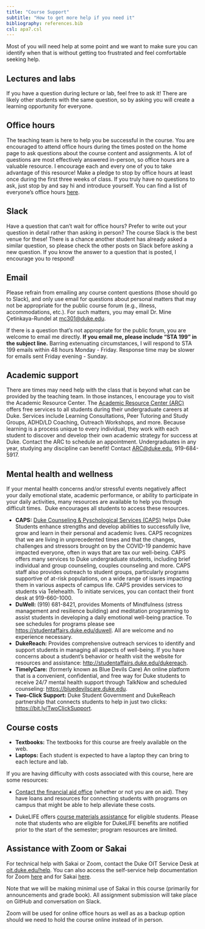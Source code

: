 ```yaml
---
title: "Course Support"
subtitle: "How to get more help if you need it"
bibliography: references.bib
csl: apa7.csl
---
```


Most of you will need help at some point and we want to make sure you
can identify when that is without getting too frustrated and feel
comfortable seeking help.

## Lectures and labs

If you have a question during lecture or lab, feel free to ask it! There
are likely other students with the same question, so by asking you will
create a learning opportunity for everyone.

## Office hours

The teaching team is here to help you be successful in the course. You
are encouraged to attend office hours during the times posted on the
home page to ask questions about the course content and assignments. A
lot of questions are most effectively answered in-person, so office
hours are a valuable resource. I encourage each and every one of you to
take advantage of this resource! Make a pledge to stop by office hours
at least once during the first three weeks of class. If you truly have
no questions to ask, just stop by and say hi and introduce yourself. You
can find a list of everyone's office hours [here](/course-team.html).

## Slack

Have a question that can't wait for office hours? Prefer to write out
your question in detail rather than asking in person? The course Slack
is the best venue for these! There is a chance another student has
already asked a similar question, so please check the other posts on
Slack before asking a new question. If you know the answer to a question
that is posted, I encourage you to respond!

## Email

Please refrain from emailing any course content questions (those should
go to Slack), and only use email for questions about personal matters
that may not be appropriate for the public course forum (e.g., illness,
accommodations, etc.). For such matters, you may email Dr. Mine
Çetinkaya-Rundel at [mc301\@duke.edu](mailto:mc301@duke.edu).

If there is a question that's not appropriate for the public forum, you
are welcome to email me directly. **If you email me, please include "STA
199" in the subject line.** Barring extenuating circumstances, I will
respond to STA 199 emails within 48 hours Monday - Friday. Response time
may be slower for emails sent Friday evening - Sunday.

## Academic support

There are times may need help with the class that is beyond what can be
provided by the teaching team. In those instances, I encourage you to
visit the Academic Resource Center. The [Academic Resource Center
(ARC)](https://arc.duke.edu) offers free services to all students during
their undergraduate careers at Duke. Services include Learning
Consultations, Peer Tutoring and Study Groups, ADHD/LD Coaching,
Outreach Workshops, and more. Because learning is a process unique to
every individual, they work with each student to discover and develop
their own academic strategy for success at Duke. Contact the ARC to
schedule an appointment. Undergraduates in any year, studying any
discipline can benefit! Contact [ARC\@duke.edu](mailto:arc@duke.edu),
919-684-5917.

## Mental health and wellness

If your mental health concerns and/or stressful events negatively affect
your daily emotional state, academic performance, or ability to
participate in your daily activities, many resources are available to
help you through difficult times.  Duke encourages all students to
access these resources.

-   **CAPS:** [Duke Counseling & Pyschological Services
    (CAPS)](https://studentaffairs.duke.edu/caps) helps Duke Students
    enhance strengths and develop abilities to successfully live, grow
    and learn in their personal and academic lives. CAPS recognizes that
    we are living in unprecedented times and that the changes,
    challenges and stressors brought on by the COVID-19 pandemic have
    impacted everyone, often in ways that are tax our well-being. CAPS
    offers many services to Duke undergraduate students, including brief
    individual and group counseling, couples counseling and more. CAPS
    staff also provides outreach to student groups, particularly
    programs supportive of at-risk populations, on a wide range of
    issues impacting them in various aspects of campus life. CAPS
    provides services to students via Telehealth. To initiate services,
    you can contact their front desk at 919-660-1000.
-   **DuWell:** (919) 681-8421, provides Moments of Mindfulness (stress
    management and resilience building) and meditation programming to
    assist students in developing a daily emotional well-being practice.
    To see schedules for programs please see
    <https://studentaffairs.duke.edu/duwell>. All are welcome and no
    experience necessary.
-   **DukeReach:** Provides comprehensive outreach services to identify
    and support students in managing all aspects of well-being. If you
    have concerns about a student's behavior or health visit the website
    for resources and assistance:
    <http://studentaffairs.duke.edu/dukereach>.
-   **TimelyCare:** (formerly known as Blue Devils Care) An online
    platform that is a convenient, confidential, and free way for Duke
    students to receive 24/7 mental health support through TalkNow and
    scheduled counseling: <https://bluedevilscare.duke.edu>.
-   **Two-Click Support:** Duke Student Government and DukeReach
    partnership that connects students to help in just two clicks:
    <https://bit.ly/TwoClickSupport>.

## Course costs

-   **Textbooks:** The textbooks for this course are freely available on
    the web.
-   **Laptops:** Each student is expected to have a laptop they can
    bring to each lecture and lab.

If you are having difficulty with costs associated with this course,
here are some resources:

-   [Contact the financial aid
    office](https://financialaid.duke.edu/contact "https://financialaid.duke.edu/contact") (whether
    or not you are on aid). They have loans and resources for connecting
    students with programs on campus that might be able to help
    alleviate these costs.

-   DukeLIFE offers [course materials
    assistance](https://dukelife.duke.edu/programs/course-materials-assistance/ "https://dukelife.duke.edu/programs/course-materials-assistance/")
    for eligible students. Please note that students who are eligible
    for DukeLIFE benefits are notified prior to the start of the
    semester; program resources are limited.

## **Assistance with Zoom or Sakai**

For technical help with Sakai or Zoom, contact the Duke OIT Service Desk
at [oit.duke.edu/help](https://oit.duke.edu/help). You can also access
the self-service help documentation for Zoom
[here](https://oit.duke.edu/help/articles/kb0029318) and for Sakai
[here](https://sakai-duke.screenstepslive.com/s/sakai_support).

Note that we will be making minimal use of Sakai in this course
(primarily for announcements and grade book). All assignment submission
will take place on GitHub and conversation on Slack.

Zoom will be used for online office hours as well as as a backup option
should we need to hold the course online instead of in person.

